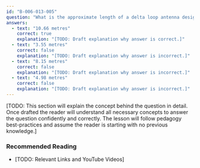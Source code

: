 ```yaml
---
id: "B-006-013-005"
question: "What is the approximate length of a delta loop antenna designed for 28.7 MHz?"
answers:
  - text: "10.66 metres"
    correct: true
    explanation: "[TODO: Draft explanation why answer is correct.]"
  - text: "3.55 metres"
    correct: false
    explanation: "[TODO: Draft explanation why answer is incorrect.]"
  - text: "8.15 metres"
    correct: false
    explanation: "[TODO: Draft explanation why answer is incorrect.]"
  - text: "4.98 metres"
    correct: false
    explanation: "[TODO: Draft explanation why answer is incorrect.]"
---
```


[TODO: This section will explain the concept behind the question in detail. Once drafted the reader will understand all necessary concepts to answer the question confidently and correctly. The lesson will follow pedagogy best-practices and assume the reader is starting with no previous knowledge.]

### Recommended Reading

- [TODO: Relevant Links and YouTube Videos]
